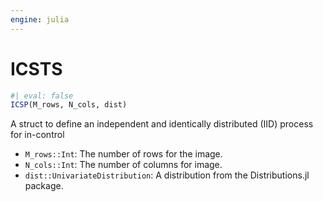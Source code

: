 ```yaml
---
engine: julia
---
```


# ICSTS {#sec-doc}
    

::: {.callout-note appearance="simple" title="docblock" collapse=false}    


```julia
#| eval: false
ICSP(M_rows, N_cols, dist)

```

A struct to define an independent and identically distributed (IID) process for in-control
 
  * `M_rows::Int`: The number of rows for the image.
  * `N_cols::Int`: The number of columns for image.
  * `dist::UnivariateDistribution`: A distribution from the Distributions.jl package.


:::
    

